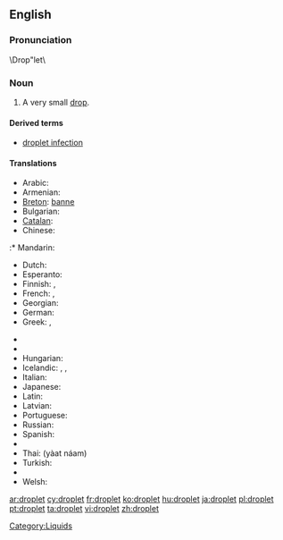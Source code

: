 ==English==
{{wikipedia}}

===Pronunciation===
\Drop"let\

===Noun===
{{en-noun}}

# A very small [[drop]].

====Derived terms====
* [[droplet infection]]

====Translations====
{{trans-top|very small drop}}
* Arabic: {{t|ar|قطيرة|f|tr=quṭáira}}
* Armenian: {{t|hy|փոքր կաթիլ|tr=pok'r kat'il}}
* [[Breton]]: [[banne]] {{m}}
* Bulgarian: {{t|bg|капчица|f|sc=Cyrl}}
* [[Catalan]]: {{t-|ca|goteta|f}}
* Chinese:
:* Mandarin: {{t|cmn|小滴|tr=xiǎodī|sc=Hani}}
* Dutch: {{t-|nl|druppeltje|n}}
* Esperanto: {{t|eo|guteto|xs=Esperanto}}
* Finnish: {{t+|fi|tippa}}, {{t+|fi|pisara}}
* French: {{t+|fr|gouttelette|f}}, {{t+|fr|goutte|f}}
* Georgian: {{t-|ka|წვეთი|tr=ts‘vet‘i|sc=Geor|xs=Georgian}}
* German: {{t+|de|Tröpfchen|n}}
* Greek: {{t+|el|σταγονίδιο|n|tr=stagonídio}}, {{t|el|σταλίτσα|f|tr=stalítsa}}
{{trans-mid}}
* {{trreq|he}}
* {{trreq|hi}}
* Hungarian: {{t-|hu|cseppecske}}
* Icelandic: {{t+|is|dropi|m}},  {{t|is|smádropi|m}},  {{t|is|smádropi|m}}
* Italian: {{t-|it|gocciolina|f}}
* Japanese: {{t|ja|小滴}}
* Latin: {{t|la|guttula|f}}
* Latvian: {{t|lv|lāse|f}}
* Portuguese: {{t|pt|gotinha}}
* Russian: {{t|ru|капелька|f|tr=kápel’ka}}
* Spanish: {{t|es|gotita|f}}
* {{trreq|sv}}
* Thai: {{Thai|[[หยาดน้ำ]]}} (yàat náam)
* Turkish: {{t+|tr|damlacık}}
* {{trreq|vi}}
* Welsh: {{t|cy|defnyn|m}}
{{trans-bottom}}

[[Category:Liquids]]

[[ar:droplet]]
[[cy:droplet]]
[[fr:droplet]]
[[ko:droplet]]
[[hu:droplet]]
[[ja:droplet]]
[[pl:droplet]]
[[pt:droplet]]
[[ta:droplet]]
[[vi:droplet]]
[[zh:droplet]]